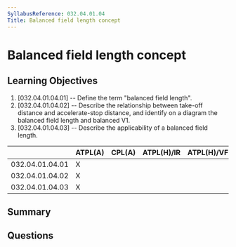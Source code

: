 ```yaml
---
SyllabusReference: 032.04.01.04
Title: Balanced field length concept
---
```


# Balanced field length concept

## Learning Objectives

1. [032.04.01.04.01] -- Define the term "balanced field length".
2. [032.04.01.04.02] -- Describe the relationship between take-off distance and
   accelerate-stop distance, and identify on a diagram the balanced field length
   and balanced V1.
3. [032.04.01.04.03] -- Describe the applicability of a balanced field length.

|                 | ATPL(A) | CPL(A) | ATPL(H)/IR | ATPL(H)/VFR | CPL(H) | IR  | CBIR(A) |
| --------------- | ------- | ------ | ---------- | ----------- | ------ | --- | ------- |
| 032.04.01.04.01 | X       |        |            |             |        |     |         |
| 032.04.01.04.02 | X       |        |            |             |        |     |         |
| 032.04.01.04.03 | X       |        |            |             |        |     |         |

## Summary

## Questions
